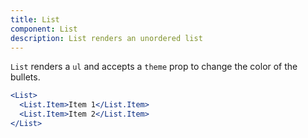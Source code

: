 ```yaml
---
title: List
component: List
description: List renders an unordered list
---
```


`List` renders a `ul` and accepts a `theme` prop to change the color of the bullets.

```jsx live center
<List>
  <List.Item>Item 1</List.Item>
  <List.Item>Item 2</List.Item>
</List>
```
